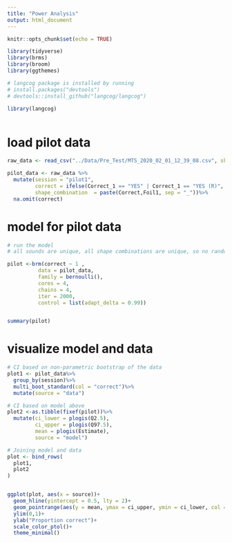 ```yaml
---
title: "Power Analysis"
output: html_document
---
```


```r
knitr::opts_chunk$set(echo = TRUE)

library(tidyverse)
library(brms)
library(broom)
library(ggthemes)

# langcog package is installed by running
# install.packages("devtools")
# devtools::install_github("langcog/langcog")

library(langcog)



```

# load pilot data
```r
raw_data <- read_csv("../Data/Pre_Test/MTS_2020_02_01_12_39_08.csv", skip = 3)

pilot_data <- raw_data %>%
  mutate(session = "pilot1",
         correct = ifelse(Correct_1 == "YES" | Correct_1 == "YES (R)", 1, 0),
         shape_combination  = paste(Correct,Foil1, sep = "_"))%>%
  na.omit(correct)

```
# model for pilot data

```r

# run the model 
# all sounds are unique, all shape combinations are unique, so no random effects here

pilot <-brm(correct ~ 1 ,
          data = pilot_data,
          family = bernoulli(),
          cores = 4,
          chains = 4, 
          iter = 2000,
          control = list(adapt_delta = 0.99))


summary(pilot)


```

# visualize model and data

```r

# CI based on non-parametric bootstrap of the data
plot1 <- pilot_data%>%
  group_by(session)%>%
  multi_boot_standard(col = "correct")%>%
  mutate(source = "data")

# CI based on model above
plot2 <-as.tibble(fixef(pilot))%>%
  mutate(ci_lower = plogis(Q2.5),
         ci_upper = plogis(Q97.5),
         mean = plogis(Estimate),
         source = "model")

# Joining model and data
plot <- bind_rows(
  plot1, 
  plot2
)


ggplot(plot, aes(x = source))+
  geom_hline(yintercept = 0.5, lty = 2)+
  geom_pointrange(aes(y = mean, ymax = ci_upper, ymin = ci_lower, col = source))+
  ylim(0,1)+
  ylab("Proportion correct")+
  scale_color_ptol()+
  theme_minimal()


```

